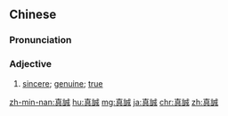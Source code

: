 {{also|真诚}}
==Chinese==
{{zh-forms|s=真诚}}

===Pronunciation===
{{zh-pron
|m=zhēnchéng
|c=zan1 sing4
|mn=qz,xm,zz:chin-sêng/tw:chin-chiâⁿ
|cat=a
}}

===Adjective===
{{zh-adj}}

# [[sincere]]; [[genuine]]; [[true]]

{{zh-cat|Advanced}}

[[zh-min-nan:真誠]]
[[hu:真誠]]
[[mg:真誠]]
[[ja:真誠]]
[[chr:真誠]]
[[zh:真誠]]